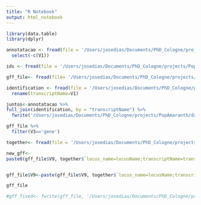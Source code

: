 ```yaml
---
title: "R Notebook"
output: html_notebook
---
```




```r
library(data.table)
library(dplyr)
```

```r

annotatacao <- fread(file = '/Users/josedias/Documents/PhD_Cologne/projects/PopAmaranth/popamabrowser/data/Ahyp_preparation', fill = TRUE, sep = ";", header = T) %>%
  select(-c(V1))

ids <- fread(file = '/Users/josedias/Documents/PhD_Cologne/projects/PopAmaranth/popamabrowser/data/ids_only' )

gff_file<- fread(file= '/Users/josedias/Documents/PhD_Cologne/projects/PopAmaranth/popamabrowser/data/Ahypochondriacus_459_v2.1.gene.gff3.gz')

identification <- fread(file = '/Users/josedias/Documents/PhD_Cologne/projects/PopAmaranth/popamabrowser/data/IDs', header = FALSE ) %>%
  rename(transcriptName=V1)

juntos<-annotatacao %>%
full_join(identification, by = "transcriptName") %>%
  fwrite('/Users/josedias/Documents/PhD_Cologne/projects/PopAmaranth/data/processed/juntos', sep =";", quote = F)

gff_file %>%
  filter(V3=='gene')

together<- fread(file = '/Users/josedias/Documents/PhD_Cologne/projects/PopAmaranth/data/processed/juntos_corrigidos', sep = "\t" )

new_gff<-
paste0(gff_file$V9, together$`locus_name=locusName;transcriptName=transcriptName;Pfam=Pfam;Panther=Panther;KOG=KOG;EC=ec;KO=KO;GO=GO;Best-hit-arabi-name=Best-hit-arabi-name;arabi-symbol=arabi-symbol;arabi-defline=arabi-defline`)


gff_file$V9<-paste(gff_file$V9, together$`locus_name=locusName;transcriptName=transcriptName;Pfam=Pfam;Panther=Panther;KOG=KOG;EC=ec;KO=KO;GO=GO;Best-hit-arabi-name=Best-hit-arabi-name;arabi-symbol=arabi-symbol;arabi-defline=arabi-defline`)

gff_file

#gff_fixed<- fwrite(gff_file, '/Users/josedias/Documents/PhD_Cologne/projects/PopAmaranth/popamabrowser/data/gff_file', quote = F, sep="\t")


```

